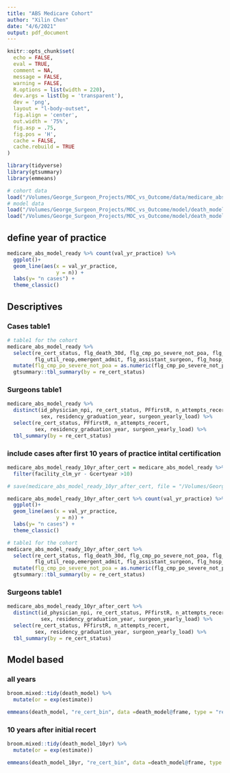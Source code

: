 ```yaml
---
title: "ABS Medicare Cohort"
author: "Xilin Chen"
date: "4/6/2021"
output: pdf_document
---
```


```r
knitr::opts_chunk$set(
  echo = FALSE,
  eval = TRUE,
  comment = NA,
  message = FALSE,
  warning = FALSE,
  R.options = list(width = 220),
  dev.args = list(bg = 'transparent'),
  dev = 'png',
  layout = "l-body-outset",
  fig.align = 'center',
  out.width = '75%',
  fig.asp = .75,
  fig.pos = 'H',
  cache = FALSE, 
  cache.rebuild = TRUE
)

library(tidyverse)
library(gtsummary)
library(emmeans)
```

```r
# cohort data
load("/Volumes/George_Surgeon_Projects/MOC_vs_Outcome/data/medicare_abs_model_ready.rdata")
# model data
load("/Volumes/George_Surgeon_Projects/MOC_vs_Outcome/model/death_model.rdata")
load("/Volumes/George_Surgeon_Projects/MOC_vs_Outcome/model/death_model_10yr.rdata")
```

## define year of practice

```r
medicare_abs_model_ready %>% count(val_yr_practice) %>% 
  ggplot()+
  geom_line(aes(x = val_yr_practice,
                y = n)) +
  labs(y= "n cases") +
  theme_classic()
```





## Descriptives

### Cases table1

```r
# table1 for the cohort
medicare_abs_model_ready %>% 
  select(re_cert_status, flg_death_30d, flg_cmp_po_severe_not_poa, flg_readmit_30d,
         flg_util_reop,emergent_admit, flg_assistant_surgeon, flg_hosp_urban, e_proc_grp_lbl) %>% 
  mutate(flg_cmp_po_severe_not_poa = as.numeric(flg_cmp_po_severe_not_poa)) %>% 
  gtsummary::tbl_summary(by = re_cert_status) 
```

### Surgeons table1

```r
medicare_abs_model_ready %>% 
  distinct(id_physician_npi, re_cert_status, PFfirstR, n_attempts_recert,
           sex, residency_graduation_year, surgeon_yearly_load) %>% 
  select(re_cert_status, PFfirstR, n_attempts_recert,
         sex, residency_graduation_year, surgeon_yearly_load) %>% 
  tbl_summary(by = re_cert_status)
```

### include cases after first 10 years of practice intital certification

```r
medicare_abs_model_ready_10yr_after_cert = medicare_abs_model_ready %>% 
  filter(facility_clm_yr - Gcertyear >10)

# save(medicare_abs_model_ready_10yr_after_cert, file = "/Volumes/George_Surgeon_Projects/MOC_vs_Outcome/data/medicare_abs_model_ready_10yr_after_cert.rdata")

medicare_abs_model_ready_10yr_after_cert %>% count(val_yr_practice) %>% 
  ggplot()+
  geom_line(aes(x = val_yr_practice,
                y = n)) +
  labs(y= "n cases") +
  theme_classic()
```

```r
# table1 for the cohort
medicare_abs_model_ready_10yr_after_cert %>% 
  select(re_cert_status, flg_death_30d, flg_cmp_po_severe_not_poa, flg_readmit_30d,
         flg_util_reop,emergent_admit, flg_assistant_surgeon, flg_hosp_urban, e_proc_grp_lbl) %>% 
  mutate(flg_cmp_po_severe_not_poa = as.numeric(flg_cmp_po_severe_not_poa)) %>% 
  gtsummary::tbl_summary(by = re_cert_status) 
```

### Surgeons table1

```r
medicare_abs_model_ready_10yr_after_cert %>% 
  distinct(id_physician_npi, re_cert_status, PFfirstR, n_attempts_recert,
           sex, residency_graduation_year, surgeon_yearly_load) %>% 
  select(re_cert_status, PFfirstR, n_attempts_recert,
         sex, residency_graduation_year, surgeon_yearly_load) %>% 
  tbl_summary(by = re_cert_status)
```



## Model based

### all years

```r
broom.mixed::tidy(death_model) %>% 
  mutate(or = exp(estimate))

emmeans(death_model, "re_cert_bin", data =death_model@frame, type = "response")
```

### 10 years after initial recert

```r
broom.mixed::tidy(death_model_10yr) %>% 
  mutate(or = exp(estimate))

emmeans(death_model_10yr, "re_cert_bin", data =death_model@frame, type = "response")
```









